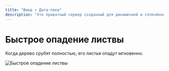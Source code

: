 ```yaml
---
title: "Винд » Дата-паки"
description: "Это приватный сервер созданный для динамичной и cплoчённой игры людей."
---
```


# Быстрое опадение листвы

Когда дерево срубят полностью, его листья опадут мгновенно.

![Быстрое опадение листвы](/datapack2.gif) 